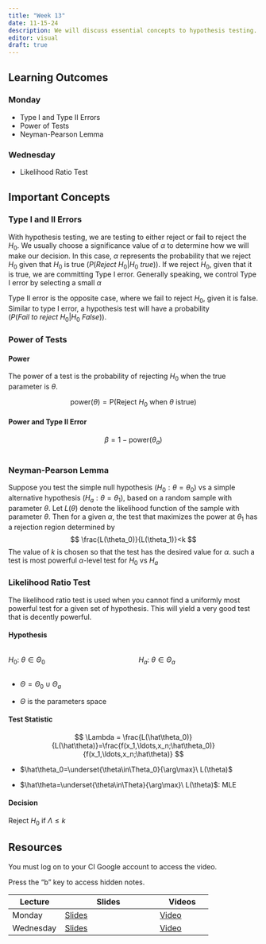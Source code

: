 ```yaml
---
title: "Week 13"
date: 11-15-24
description: We will discuss essential concepts to hypothesis testing.
editor: visual
draft: true
---
```


## Learning Outcomes

### Monday

-   Type I and Type II Errors
-   Power of Tests
-   Neyman-Pearson Lemma

### Wednesday

-   Likelihood Ratio Test

## Important Concepts

### Type I and II Errors

With hypothesis testing, we are testing to either reject or fail to reject the $H_0$. We usually choose a significance value of $\alpha$ to determine how we will make our decision. In this case, $\alpha$ represents the probability that we reject $H_0$ given that $H_0$ is true ($P(Reject\ H_0| H_0\ true)$). If we reject $H_0$, given that it is true, we are committing Type I error. Generally speaking, we control Type I error by selecting a small $\alpha$

Type II error is the opposite case, where we fail to reject $H_0$, given it is false. Similar to type I error, a hypothesis test will have a probability ($P(Fail\ to\ reject\ H_0|H_0\ False)$).

### Power of Tests

#### Power

The power of a test is the probability of rejecting $H_0$ when the true parameter is $\theta$.

$$
\mathrm{power}(\theta) = \mathrm P(\mathrm{Reject}\ H_0\ \mathrm{when}\ \theta\ \mathrm{is true}) 
$$

#### Power and Type II Error

$$
\beta = 1 - \mathrm{power}(\theta_a)
$$

# 

### Neyman-Pearson Lemma

Suppose you test the simple null hypothesis ($H_0: \theta=\theta_0$) vs a simple alternative hypothesis ($H_a: \theta=\theta_1$), based on a random sample with parameter $\theta$. Let $L(\theta)$ denote the likelihood function of the sample with parameter $\theta$. Then for a given $\alpha$, the test that maximizes the power at $\theta_1$ has a rejection region determined by $$
\frac{L(\theta_0)}{L(\theta_1)}<k
$$The value of $k$ is chosen so that the test has the desired value for $\alpha$. such a test is most powerful $\alpha$-level test for $H_0$ vs $H_a$

### Likelihood Ratio Test

The likelihood ratio test is used when you cannot find a uniformly most powerful test for a given set of hypothesis. This will yield a very good test that is decently powerful.

#### Hypothesis

::: columns
::: {.column width="40%"}
$H_0:\ \theta\in\Theta_0$
:::

::: {.column width="40%"}
$H_a:\ \theta\in\Theta_a$
:::
:::

-   $\Theta = \Theta_0\cup\Theta_a$

-   $\Theta$ is the parameters space

#### Test Statistic

$$
\Lambda = \frac{L(\hat\theta_0)}{L(\hat\theta)}=\frac{f(x_1,\ldots,x_n;\hat\theta_0)}{f(x_1,\ldots,x_n;\hat\theta)}
$$

-   $\hat\theta_0=\underset{\theta\in\Theta_0}{\arg\max}\ L(\theta)$

-   $\hat\theta=\underset{\theta\in\Theta}{\arg\max}\ L(\theta)$: MLE

#### Decision

Reject $H_0$ if $\Lambda\le k$

## Resources

You must log on to your CI Google account to access the video.

Press the "b" key to access hidden notes.

| Lecture   | Slides                                                             | Videos                                |
|-------------------|----------------------------------|-------------------|
| Monday    | [Slides](https://m453.inqs.info/files/Lecture_15_class/index.html) | [Video](https://youtu.be/U42gpCH47Ns) |
| Wednesday | [Slides](https://m453.inqs.info/files/Lecture_16_class/index.html) | [Video](https://youtu.be/xfrmVYdNuqU) |
